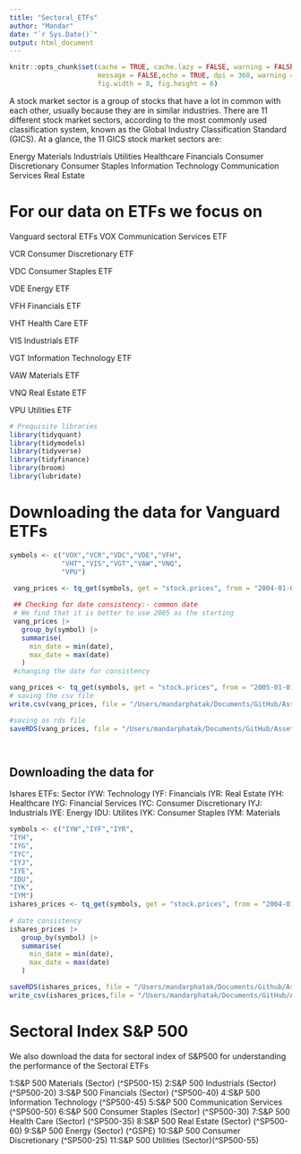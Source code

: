 ```yaml
---
title: "Sectoral_ETFs"
author: "Mandar"
date: "`r Sys.Date()`"
output: html_document
---
```


```r
knitr::opts_chunk$set(cache = TRUE, cache.lazy = FALSE, warning = FALSE,
                      message = FALSE,echo = TRUE, dpi = 360, warning = FALSE,
                      fig.width = 8, fig.height = 6)

```

A stock market sector is a group of stocks that have a lot in common with each other, usually because they are in similar industries. There are 11 different stock market sectors, according to the most commonly used classification system, known as the Global Industry Classification Standard (GICS).
At a glance, the 11 GICS stock market sectors are:

Energy
Materials
Industrials
Utilities
Healthcare
Financials
Consumer Discretionary
Consumer Staples
Information Technology
Communication Services
Real Estate


# For our data on ETFs we focus on
Vanguard sectoral ETFs 
VOX
Communication Services ETF

VCR
Consumer Discretionary ETF

VDC
Consumer Staples ETF

VDE
Energy ETF

VFH
Financials ETF

VHT
Health Care ETF

VIS
Industrials ETF

VGT
Information Technology ETF

VAW
Materials ETF

VNQ
Real Estate ETF

VPU
Utilities ETF



```r
# Prequisite libraries
library(tidyquant)
library(tidymodels)
library(tidyverse)
library(tidyfinance)
library(broom)
library(lubridate)
```

# Downloading the data for Vanguard ETFs
```r
symbols <- c("VOX","VCR","VDC","VDE","VFH",
             "VHT","VIS","VGT","VAW","VNQ",
             "VPU")

 vang_prices <- tq_get(symbols, get = "stock.prices", from = "2004-01-01")
 
 ## Checking for date consistency:- common date 
 # We find that it is better to use 2005 as the starting
 vang_prices |> 
   group_by(symbol) |> 
   summarise(
     min_date = min(date),
     max_date = max(date)
   )
 #changing the date for consistency

vang_prices <- tq_get(symbols, get = "stock.prices", from = "2005-01-01")
# saving the csv file
write.csv(vang_prices, file = "/Users/mandarphatak/Documents/GitHub/Asset_Pricing/00_Data/vang_prices.csv", row.names = FALSE)

#saving as rds file
saveRDS(vang_prices, file = "/Users/mandarphatak/Documents/GitHub/Asset_Pricing/00_Data/vang_prices.rds")




```

## Downloading the data for  
Ishares 
ETFs: Sector
IYW: Technology
IYF: Financials
IYR: Real Estate
IYH: Healthcare
IYG: Financial Services
IYC: Consumer Discretionary
IYJ: Industrials
IYE: Energy
IDU: Utilites
IYK: Consumer Staples
IYM: Materials 

```r
symbols <- c("IYW","IYF","IYR",
"IYH",
"IYG",
"IYC",
"IYJ",
"IYE",
"IDU",
"IYK",
"IYM")
ishares_prices <- tq_get(symbols, get = "stock.prices", from = "2004-01-01")
 
# date consistency
ishares_prices |> 
   group_by(symbol) |> 
   summarise(
     min_date = min(date),
     max_date = max(date)
   )

saveRDS(ishares_prices, file = "/Users/mandarphatak/Documents/Github/Asset_Pricing/00_Data/ishares_prices.rds")
write_csv(ishares_prices,file = "/Users/mandarphatak/Documents/GitHub/Asset_Pricing/00_Data/ishares.csv")
```
# Sectoral Index S&P 500

We also download the data for sectoral index of S&P500 for understanding the performance of the Sectoral ETFs 

1:S&P 500 Materials (Sector) (^SP500-15)
2:S&P 500 Industrials (Sector) (^SP500-20)
3:S&P 500 Financials (Sector) (^SP500-40)
4:S&P 500 Information Technology (^SP500-45)
5:S&P 500 Communication Services (^SP500-50)
6:S&P 500 Consumer Staples (Sector) (^SP500-30)
7:S&P 500 Health Care (Sector) (^SP500-35)
8:S&P 500 Real Estate (Sector) (^SP500-60)
9:S&P 500 Energy (Sector) (^GSPE)
10:S&P 500 Consumer Discretionary (^SP500-25)
11:S&P 500 Utilities (Sector)(^SP500-55)








